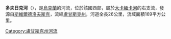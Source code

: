 '''多夫日克河'''（{{lang-uk|Довжик}}），是[[烏克蘭|烏克蘭]]的河流，位於該國西部，屬於[[大卡緬卡河|大卡緬卡河]]的右支流，發源自[[斯維爾德洛夫斯克_(烏克蘭)|斯維爾德洛夫斯克]]，流經[[盧甘斯克州|盧甘斯克州]]，河道全長26公里，流域面積169平方公里。

{{DEFAULTSORT:Довжик (річка)}}
[[Category:盧甘斯克州河流|Category:盧甘斯克州河流]]


{{Ukraine-river-stub}}